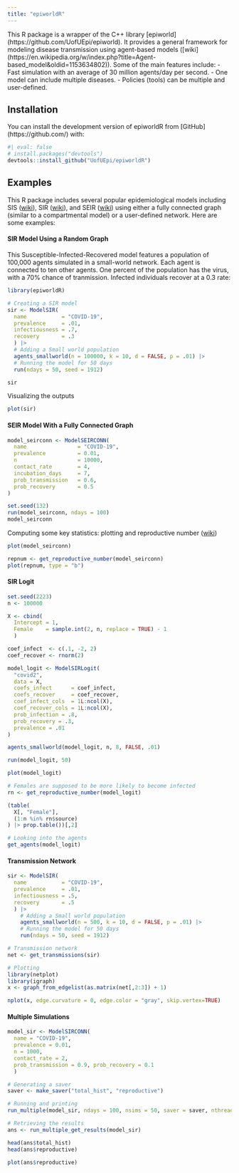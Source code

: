 ```yaml
---
title: "epiworldR"
---
```


This R package is a wrapper of the C++ library \[epiworld\](https://github.com/UofUEpi/epiworld). It provides a general framework for modeling disease transmission using agent-based models (\[wiki\](https://en.wikipedia.org/w/index.php?title=Agent-based_model&oldid=1153634802)). Some of the main features include: - Fast simulation with an average of 30 million agents/day per second. - One model can include multiple diseases. - Policies (tools) can be multiple and user-defined.

## **Installation**

You can install the development version of epiworldR from \[GitHub\](https://github.com/) with:

```r
#| eval: false
# install.packages("devtools")
devtools::install_github("UofUEpi/epiworldR")
```

## Examples

This R package includes several popular epidemiological models including SIS ([wiki](https://en.wikipedia.org/w/index.php?title=Compartmental_models_in_epidemiology&oldid=1155757336#Variations_on_the_basic_SIR_model)), SIR ([wiki](https://en.wikipedia.org/w/index.php?title=Compartmental_models_in_epidemiology&oldid=1155757336#The_SIR_model)), and SEIR ([wiki](https://en.wikipedia.org/w/index.php?title=Compartmental_models_in_epidemiology&oldid=1155757336#The_SEIR_model)) using either a fully connected graph (similar to a compartmental model) or a user-defined network. Here are some examples:

#### SIR Model Using a Random Graph

This Susceptible-Infected-Recovered model features a population of 100,000 agents simulated in a small-world network. Each agent is connected to ten other agents. One percent of the population has the virus, with a 70% chance of tranmission. Infected individuals recover at a 0.3 rate:

```r
library(epiworldR)

# Creating a SIR model
sir <- ModelSIR(
  name           = "COVID-19",
  prevalence     = .01,
  infectiousness = .7,
  recovery       = .3
  ) |>
  # Adding a Small world population 
  agents_smallworld(n = 100000, k = 10, d = FALSE, p = .01) |>
  # Running the model for 50 days
  run(ndays = 50, seed = 1912)

sir
```

Visualizing the outputs

```r
plot(sir)
```

#### SEIR Model With a Fully Connected Graph

```r
model_seirconn <- ModelSEIRCONN(
  name                = "COVID-19",
  prevalence          = 0.01, 
  n                   = 10000,
  contact_rate        = 4, 
  incubation_days     = 7, 
  prob_transmission   = 0.6,
  prob_recovery       = 0.5
)

set.seed(132)
run(model_seirconn, ndays = 100)
model_seirconn
```

Computing some key statistics: plotting and reproductive number ([wiki](https://en.wikipedia.org/w/index.php?title=Basic_reproduction_number&oldid=1155282807))

```r
plot(model_seirconn)

repnum <- get_reproductive_number(model_seirconn)
plot(repnum, type = "b")
```

#### SIR Logit

```r
set.seed(2223)
n <- 100000

X <- cbind(
  Intercept = 1,
  Female    = sample.int(2, n, replace = TRUE) - 1
  )

coef_infect  <- c(.1, -2, 2)
coef_recover <- rnorm(2)

model_logit <- ModelSIRLogit(
  "covid2",
  data = X,
  coefs_infect      = coef_infect,
  coefs_recover     = coef_recover, 
  coef_infect_cols  = 1L:ncol(X),
  coef_recover_cols = 1L:ncol(X),
  prob_infection = .8,
  prob_recovery = .3,
  prevalence = .01
)

agents_smallworld(model_logit, n, 8, FALSE, .01)

run(model_logit, 50)

plot(model_logit)

# Females are supposed to be more likely to become infected
rn <- get_reproductive_number(model_logit)

(table(
  X[, "Female"],
  (1:n %in% rn$source)
) |> prop.table())[,2]

# Looking into the agents
get_agents(model_logit)
```

#### Transmission Network

```r
sir <- ModelSIR(
  name           = "COVID-19",
  prevalence     = .01,
  infectiousness = .5,
  recovery       = .5
  ) |>
    # Adding a Small world population 
    agents_smallworld(n = 500, k = 10, d = FALSE, p = .01) |>
    # Running the model for 50 days
    run(ndays = 50, seed = 1912)

# Transmission network
net <- get_transmissions(sir)

# Plotting
library(netplot)
library(igraph)
x <- graph_from_edgelist(as.matrix(net[,2:3]) + 1)

nplot(x, edge.curvature = 0, edge.color = "gray", skip.vertex=TRUE)
```

#### Multiple Simulations

```r
model_sir <- ModelSIRCONN(
  name = "COVID-19",
  prevalence = 0.01,
  n = 1000,
  contact_rate = 2,
  prob_transmission = 0.9, prob_recovery = 0.1
  )

# Generating a saver
saver <- make_saver("total_hist", "reproductive")

# Running and printing
run_multiple(model_sir, ndays = 100, nsims = 50, saver = saver, nthread = 2)

# Retrieving the results
ans <- run_multiple_get_results(model_sir)

head(ans$total_hist)
head(ans$reproductive)

plot(ans$reproductive)
```
